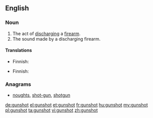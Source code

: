 ==English==

===Noun===
{{en-noun}}

# The act of [[discharge|discharging]] a [[firearm]].
# The sound made by a discharging firearm.

====Translations====
{{trans-top|act of discharging a firearm}}
* Finnish: {{t|fi|laukaus}}
{{trans-mid}}
{{trans-bottom}}

{{trans-top|the sound made}}
* Finnish: {{t|fi|laukaus}}
{{trans-mid}}
{{trans-bottom}}

===Anagrams===
* [[noughts#English|noughts]], [[shot-gun#English|shot-gun]], [[shotgun#English|shotgun]]

[[de:gunshot]]
[[el:gunshot]]
[[et:gunshot]]
[[fr:gunshot]]
[[hu:gunshot]]
[[my:gunshot]]
[[pl:gunshot]]
[[ta:gunshot]]
[[vi:gunshot]]
[[zh:gunshot]]